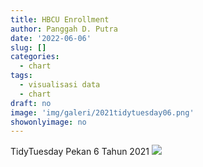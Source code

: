 ```yaml
---
title: HBCU Enrollment
author: Panggah D. Putra
date: '2022-06-06'
slug: []
categories:
  - chart
tags:
  - visualisasi data
  - chart
draft: no
image: 'img/galeri/2021tidytuesday06.png'
showonlyimage: no
---
```

TidyTuesday Pekan 6 Tahun 2021
<!--more-->
![](images/2021tidytuesday06.png)